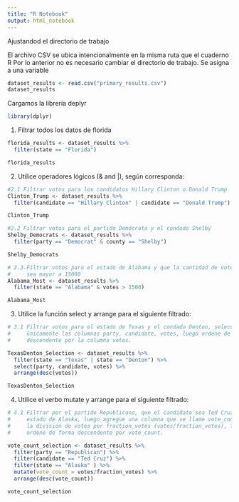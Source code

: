 ```yaml
---
title: "R Notebook"
output: html_notebook
---
```



Ajustandod el directorio de trabajo

El archivo CSV se ubica intencionalmente en la misma ruta que el cuaderno R
Por lo anterior no es necesario cambiar el directorio de trabajo.
Se asigna a una variable 
```r
dataset_results <- read.csv("primary_results.csv")
dataset_results
```

Cargamos la librería deplyr
```r
library(dplyr)
```

1. Filtrar todos los datos de florida
```r
florida_results <- dataset_results %>%
  filter(state == "Florida")

florida_results
```

2. Utilice operadores lógicos (& and |), según corresponda:
```r
#2.1 Filtrar votos para los candidatos Hillary Clinton o Donald Trump
Clinton_Trump <- dataset_results %>%
  filter(candidate == "Hillary Clinton" | candidate == "Donald Trump")

Clinton_Trump

#2.2 Filtrar votos para el partido Demócrata y el condado Shelby
Shelby_Democrats <- dataset_results %>%
  filter(party == "Democrat" & county == "Shelby")

Shelby_Democrats

# 2.3.Filtrar votos para el estado de Alabama y que la cantidad de votos 
#     sea mayor a 15000
Alabama_Most <- dataset_results %>%
  filter(state == "Alabama" & votes > 1500)

Alabama_Most
```

3. Utilice la función select y arrange para el siguiente filtrado:
```r
# 3.1 Filtrar votos para el estado de Texas y el condado Denton, seleccionando
#     únicamente las columnas party, candidate, votes, luego ordene de forma
#     descendente por la columna votes.

TexasDenton_Selection <- dataset_results %>%
  filter(state == "Texas" | state == "Denton") %>%
  select(party, candidate, votes) %>%
  arrange(desc(votes))

TexasDenton_Selection
```

4. Utilice el verbo mutate y arrange para el siguiente filtrado:
```r
# 4.1 Filtrar por el partido Republicano, que el candidato sea Ted Cruz en el 
#     estado de Alaska, luego agregue una columna que se llame vote_count que sea
#     la división de votes por fraction_votes (votes/fraction_votes), finalmente
#     ordene de forma descendente por vote_count.

vote_count_selection <- dataset_results %>%
  filter(party == "Republican") %>%
  filter(candidate == "Ted Cruz") %>%
  filter(state == "Alaska" ) %>%
  mutate(vote_count = votes/fraction_votes) %>%
  arrange(desc(vote_count))

vote_count_selection

```

